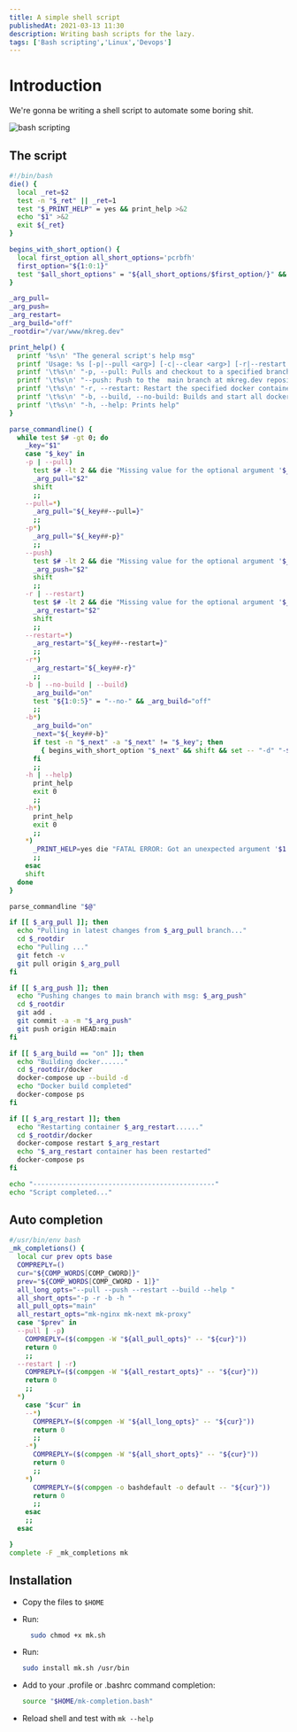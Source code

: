 ```yaml
---
title: A simple shell script
publishedAt: 2021-03-13 11:30
description: Writing bash scripts for the lazy.
tags: ['Bash scripting','Linux','Devops']
---
```


# Introduction

<p>We're gonna be writing a shell script to automate some boring shit. </p>

<Image
  src="/static/images/writing/bin-bash/linux.png"
  alt="bash scripting"
  width={672}
  height={413}
/>

## The script

```bash
#!/bin/bash
die() {
  local _ret=$2
  test -n "$_ret" || _ret=1
  test "$_PRINT_HELP" = yes && print_help >&2
  echo "$1" >&2
  exit ${_ret}
}

begins_with_short_option() {
  local first_option all_short_options='pcrbfh'
  first_option="${1:0:1}"
  test "$all_short_options" = "${all_short_options/$first_option/}" && return 1 || return 0
}

_arg_pull=
_arg_push=
_arg_restart=
_arg_build="off"
_rootdir="/var/www/mkreg.dev"

print_help() {
  printf '%s\n' "The general script's help msg"
  printf 'Usage: %s [-p|--pull <arg>] [-c|--clear <arg>] [-r|--restart <arg>] [-b|--(no-)build] [-f|--(no-)files] [-h|--help]\n' "$0"
  printf '\t%s\n' "-p, --pull: Pulls and checkout to a specified branch for  mkreg.dev repository e.g: mk -p v1.0  (no default)"
  printf '\t%s\n' "--push: Push to the  main branch at mkreg.dev repositoy with commit message e.g: mk --push 'new update'  (no default)"
  printf '\t%s\n' "-r, --restart: Restart the specified docker container e.g: mk -r mk-server (no default)"
  printf '\t%s\n' "-b, --build, --no-build: Builds and start all docker containers e.g: mk --build (off by default)"
  printf '\t%s\n' "-h, --help: Prints help"
}

parse_commandline() {
  while test $# -gt 0; do
    _key="$1"
    case "$_key" in
    -p | --pull)
      test $# -lt 2 && die "Missing value for the optional argument '$_key'." 1
      _arg_pull="$2"
      shift
      ;;
    --pull=*)
      _arg_pull="${_key##--pull=}"
      ;;
    -p*)
      _arg_pull="${_key##-p}"
      ;;
    --push)
      test $# -lt 2 && die "Missing value for the optional argument '$_key'." 1
      _arg_push="$2"
      shift
      ;;
    -r | --restart)
      test $# -lt 2 && die "Missing value for the optional argument '$_key'." 1
      _arg_restart="$2"
      shift
      ;;
    --restart=*)
      _arg_restart="${_key##--restart=}"
      ;;
    -r*)
      _arg_restart="${_key##-r}"
      ;;
    -b | --no-build | --build)
      _arg_build="on"
      test "${1:0:5}" = "--no-" && _arg_build="off"
      ;;
    -b*)
      _arg_build="on"
      _next="${_key##-b}"
      if test -n "$_next" -a "$_next" != "$_key"; then
        { begins_with_short_option "$_next" && shift && set -- "-d" "-${_next}" "$@"; } || die "The short option '$_key' can't be decomposed to ${_key:0:2} and -${_key:2}, because ${_key:0:2} doesn't accept value and '-${_key:2:1}' doesn't correspond to a short option."
      fi
      ;;
    -h | --help)
      print_help
      exit 0
      ;;
    -h*)
      print_help
      exit 0
      ;;
    *)
      _PRINT_HELP=yes die "FATAL ERROR: Got an unexpected argument '$1'" 1
      ;;
    esac
    shift
  done
}

parse_commandline "$@"

if [[ $_arg_pull ]]; then
  echo "Pulling in latest changes from $_arg_pull branch..."
  cd $_rootdir
  echo "Pulling ..."
  git fetch -v
  git pull origin $_arg_pull
fi

if [[ $_arg_push ]]; then
  echo "Pushing changes to main branch with msg: $_arg_push"
  cd $_rootdir
  git add .
  git commit -a -m "$_arg_push"
  git push origin HEAD:main
fi

if [[ $_arg_build == "on" ]]; then
  echo "Building docker......"
  cd $_rootdir/docker
  docker-compose up --build -d
  echo "Docker build completed"
  docker-compose ps
fi

if [[ $_arg_restart ]]; then
  echo "Restarting container $_arg_restart......"
  cd $_rootdir/docker
  docker-compose restart $_arg_restart
  echo "$_arg_restart container has been restarted"
  docker-compose ps
fi

echo "----------------------------------------------"
echo "Script completed..."
```

## Auto completion

```bash
#/usr/bin/env bash
_mk_completions() {
  local cur prev opts base
  COMPREPLY=()
  cur="${COMP_WORDS[COMP_CWORD]}"
  prev="${COMP_WORDS[COMP_CWORD - 1]}"
  all_long_opts="--pull --push --restart --build --help "
  all_short_opts="-p -r -b -h "
  all_pull_opts="main"
  all_restart_opts="mk-nginx mk-next mk-proxy"
  case "$prev" in
  --pull | -p)
    COMPREPLY=($(compgen -W "${all_pull_opts}" -- "${cur}"))
    return 0
    ;;
  --restart | -r)
    COMPREPLY=($(compgen -W "${all_restart_opts}" -- "${cur}"))
    return 0
    ;;
  *)
    case "$cur" in
    --*)
      COMPREPLY=($(compgen -W "${all_long_opts}" -- "${cur}"))
      return 0
      ;;
    -*)
      COMPREPLY=($(compgen -W "${all_short_opts}" -- "${cur}"))
      return 0
      ;;
    *)
      COMPREPLY=($(compgen -o bashdefault -o default -- "${cur}"))
      return 0
      ;;
    esac
    ;;
  esac

}
complete -F _mk_completions mk
```

## Installation
- Copy the files to `$HOME`
- Run:
  
  ```bash
    sudo chmod +x mk.sh
  ```
- Run:

    ```bash
    sudo install mk.sh /usr/bin
    ```
- Add to your .profile or .bashrc command completion:

    ```bash
    source "$HOME/mk-completion.bash"
    ```
- Reload shell and test with `mk --help`
